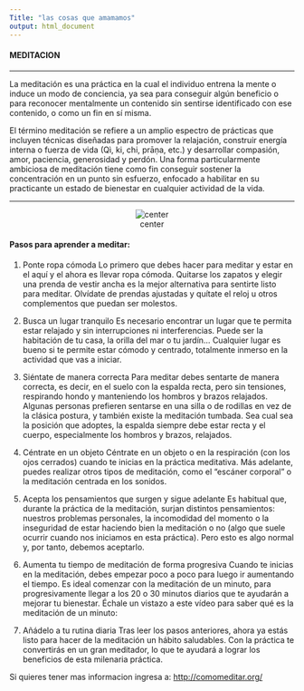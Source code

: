 ```yaml
---
Title: "las cosas que amamamos"
output: html_document
---
```



#### MEDITACION

___


La meditación es una práctica en la cual el individuo entrena la mente o induce un modo de conciencia, ya sea para conseguir algún beneficio o para reconocer mentalmente un contenido sin sentirse identificado con ese contenido, o como un fin en sí misma.

El término meditación se refiere a un amplio espectro de prácticas que incluyen técnicas diseñadas para promover la relajación, construir energía interna o fuerza de vida (Qì, ki, chi, prāṇa, etc.) y desarrollar compasión, amor, paciencia, generosidad y perdón. Una forma particularmente ambiciosa de meditación tiene como fin conseguir sostener la concentración en un punto sin esfuerzo, enfocado a habilitar en su practicante un estado de bienestar en cualquier actividad de la vida.






___



<center> 
![center](http://mindtastik.com/wp-content/uploads/2019/04/Meditation-for-hapiness-calm-success.jpg)
</center> 


#### Pasos para aprender a meditar:
    

  1. Ponte ropa cómoda
Lo primero que debes hacer para meditar y estar en el aquí y el ahora es llevar ropa cómoda. Quitarse los zapatos y elegir una prenda de vestir ancha es la mejor alternativa para sentirte listo para meditar. Olvídate de prendas ajustadas y quítate el reloj u otros complementos que puedan ser molestos.

2. Busca un lugar tranquilo
Es necesario encontrar un lugar que te permita estar relajado y sin interrupciones ni interferencias. Puede ser la habitación de tu casa, la orilla del mar o tu jardín... Cualquier lugar es bueno si te permite estar cómodo y centrado, totalmente inmerso en la actividad que vas a iniciar.

3. Siéntate de manera correcta
Para meditar debes sentarte de manera correcta, es decir, en el suelo con la espalda recta, pero sin tensiones, respirando hondo y manteniendo los hombros y brazos relajados. Algunas personas prefieren sentarse en una silla o de rodillas en vez de la clásica postura, y también existe la meditación tumbada. Sea cual sea la posición que adoptes, la espalda siempre debe estar recta y el cuerpo, especialmente los hombros y brazos, relajados.

4. Céntrate en un objeto
Céntrate en un objeto o en la respiración (con los ojos cerrados) cuando te inicias en la práctica meditativa. Más adelante, puedes realizar otros tipos de meditación, como el “escáner corporal” o la meditación centrada en los sonidos.

5. Acepta los pensamientos que surgen y sigue adelante
Es habitual que, durante la práctica de la meditación, surjan distintos pensamientos: nuestros problemas personales, la incomodidad del momento o la inseguridad de estar haciendo bien la meditación o no (algo que suele ocurrir cuando nos iniciamos en esta práctica). Pero esto es algo normal y, por tanto, debemos aceptarlo.


6. Aumenta tu tiempo de meditación de forma progresiva
Cuando te inicias en la meditación, debes empezar poco a poco para luego ir aumentando el tiempo. Es ideal comenzar con la meditación de un minuto, para progresivamente llegar a los 20 o 30 minutos diarios que te ayudarán a mejorar tu bienestar. Échale un vistazo a este vídeo para saber qué es la meditación de un minuto:


7. Añádelo a tu rutina diaria
Tras leer los pasos anteriores, ahora ya estás listo para hacer de la meditación un hábito saludables. Con la práctica te convertirás en un gran meditador, lo que te ayudará a lograr los beneficios de esta milenaria práctica.



Si quieres tener mas informacion ingresa a:
[http://comomeditar.org/](http://comomeditar.org/)